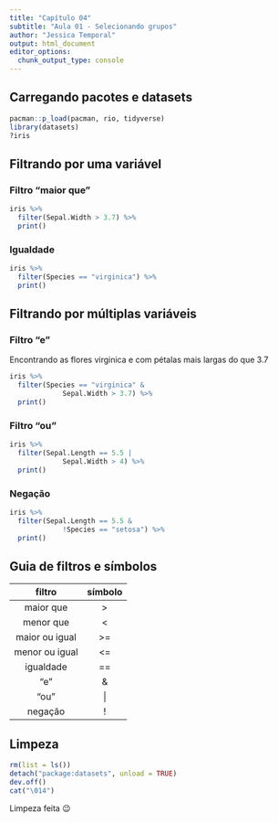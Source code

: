 ```yaml
---
title: "Capítulo 04"
subtitle: "Aula 01 - Selecionando grupos"
author: "Jessica Temporal"
output: html_document
editor_options: 
  chunk_output_type: console
---
```


## Carregando pacotes e datasets

```r
pacman::p_load(pacman, rio, tidyverse)
library(datasets)
?iris
```

## Filtrando por uma variável

### Filtro "maior que"

```r
iris %>%
  filter(Sepal.Width > 3.7) %>%
  print()
```

### Igualdade

```r
iris %>%
  filter(Species == "virginica") %>%
  print()
```

## Filtrando por múltiplas variáveis

### Filtro "e"

Encontrando as flores virginica e com pétalas mais largas do que 3.7
```r
iris %>%
  filter(Species == "virginica" &
             Sepal.Width > 3.7) %>%
  print()
```

### Filtro "ou"

```r
iris %>%
  filter(Sepal.Length == 5.5 |
             Sepal.Width > 4) %>%
  print()
```

### Negação

```r
iris %>%
  filter(Sepal.Length == 5.5 &
             !Species == "setosa") %>%
  print()
```


## Guia de filtros e símbolos

|      filtro    | símbolo |
|:--------------:|:-------:|
|    maior que   |    >    |
|    menor que   |    <    |
| maior ou igual |    >=   |
| menor ou igual |    <=   |
|   igualdade    |    ==   |
|       "e"      |    &    |
|      "ou"      |    \|   |
|     negação    |    !    |

## Limpeza

```r
rm(list = ls())
detach("package:datasets", unload = TRUE)
dev.off()
cat("\014")
```

Limpeza feita 😉

